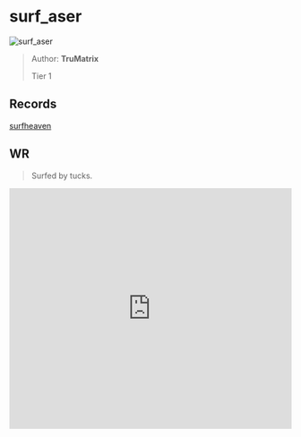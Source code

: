 
# surf_aser

![surf_aser](https://raw.githubusercontent.com/Sayt123/SurfMapPics/Maps-and-bonuses/csgo/surf_aser.jpg)

> Author: **TruMatrix**
>
> Tier 1

## Records

[surfheaven](https://surfheaven.eu/map/surf_aser)

## WR

> Surfed by tucks.

<iframe
width="100%"
height="430"
src="https://www.youtube.com/embed/Vq2_NQy-xgU"
frameborder="0"
allow="accelerometer; autoplay; clipboard-write; encrypted-media; gyroscope; picture-in-picture"
allowFullScreen
/>

```md

[Surf Timer] - @louieismyname :dog: finished in 00:42:25 (WR -00:00:20). Improving by 00:00:24
[Surf Timer] - @louieismyname :dog: beat the map record! Rank: 1/1530

Previous WR holder: noti


```
                